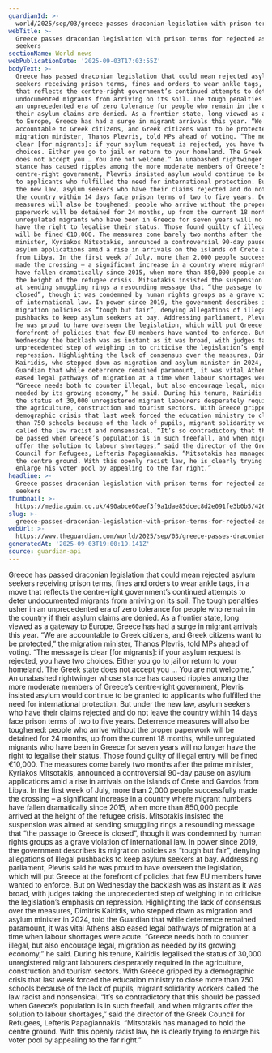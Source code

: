 ```yaml
---
guardianId: >-
  world/2025/sep/03/greece-passes-draconian-legislation-with-prison-terms-for-rejected-asylum-seekers
webTitle: >-
  Greece passes draconian legislation with prison terms for rejected asylum
  seekers
sectionName: World news
webPublicationDate: '2025-09-03T17:03:55Z'
bodyText: >-
  Greece has passed draconian legislation that could mean rejected asylum
  seekers receiving prison terms, fines and orders to wear ankle tags, in a move
  that reflects the centre-right government’s continued attempts to deter
  undocumented migrants from arriving on its soil. The tough penalties usher in
  an unprecedented era of zero tolerance for people who remain in the country if
  their asylum claims are denied. As a frontier state, long viewed as a gateway
  to Europe, Greece has had a surge in migrant arrivals this year. “We are
  accountable to Greek citizens, and Greek citizens want to be protected,” the
  migration minister, Thanos Plevris, told MPs ahead of voting. “The message is
  clear [for migrants]: if your asylum request is rejected, you have two
  choices. Either you go to jail or return to your homeland. The Greek state
  does not accept you … You are not welcome.” An unabashed rightwinger whose
  stance has caused ripples among the more moderate members of Greece’s
  centre-right government, Plevris insisted asylum would continue to be granted
  to applicants who fulfilled the need for international protection. But under
  the new law, asylum seekers who have their claims rejected and do not leave
  the country within 14 days face prison terms of two to five years. Deterrence
  measures will also be toughened: people who arrive without the proper
  paperwork will be detained for 24 months, up from the current 18 months, while
  unregulated migrants who have been in Greece for seven years will no longer
  have the right to legalise their status. Those found guilty of illegal entry
  will be fined €10,000. The measures come barely two months after the prime
  minister, Kyriakos Mitsotakis, announced a controversial 90-day pause on
  asylum applications amid a rise in arrivals on the islands of Crete and Gavdos
  from Libya. In the first week of July, more than 2,000 people successfully
  made the crossing – a significant increase in a country where migrant numbers
  have fallen dramatically since 2015, when more than 850,000 people arrived at
  the height of the refugee crisis. Mitsotakis insisted the suspension was aimed
  at sending smuggling rings a resounding message that “the passage to Greece is
  closed”, though it was condemned by human rights groups as a grave violation
  of international law. In power since 2019, the government describes its
  migration policies as “tough but fair”, denying allegations of illegal
  pushbacks to keep asylum seekers at bay. Addressing parliament, Plevris said
  he was proud to have overseen the legislation, which will put Greece at the
  forefront of policies that few EU members have wanted to enforce. But on
  Wednesday the backlash was as instant as it was broad, with judges taking the
  unprecedented step of weighing in to criticise the legislation’s emphasis on
  repression. Highlighting the lack of consensus over the measures, Dimitris
  Kairidis, who stepped down as migration and asylum minister in 2024, told the
  Guardian that while deterrence remained paramount, it was vital Athens also
  eased legal pathways of migration at a time when labour shortages were acute.
  “Greece needs both to counter illegal, but also encourage legal, migration as
  needed by its growing economy,” he said. During his tenure, Kairidis legalised
  the status of 30,000 unregistered migrant labourers desperately required in
  the agriculture, construction and tourism sectors. With Greece gripped by a
  demographic crisis that last week forced the education ministry to close more
  than 750 schools because of the lack of pupils, migrant solidarity workers
  called the law racist and nonsensical. “It’s so contradictory that this should
  be passed when Greece’s population is in such freefall, and when migrants
  offer the solution to labour shortages,” said the director of the Greek
  Council for Refugees, Lefteris Papagiannakis. “Mitsotakis has managed to hold
  the centre ground. With this openly racist law, he is clearly trying to
  enlarge his voter pool by appealing to the far right.”
headline: >-
  Greece passes draconian legislation with prison terms for rejected asylum
  seekers
thumbnail: >-
  https://media.guim.co.uk/490abce60aef3f9a1dae85dcec8d2e091fe3b0b5/426_523_3515_2811/500.jpg
slug: >-
  greece-passes-draconian-legislation-with-prison-terms-for-rejected-asylum-seekers
webUrl: >-
  https://www.theguardian.com/world/2025/sep/03/greece-passes-draconian-legislation-with-prison-terms-for-rejected-asylum-seekers
generatedAt: '2025-09-03T19:00:19.141Z'
source: guardian-api
---
```

Greece has passed draconian legislation that could mean rejected asylum seekers receiving prison terms, fines and orders to wear ankle tags, in a move that reflects the centre-right government’s continued attempts to deter undocumented migrants from arriving on its soil. The tough penalties usher in an unprecedented era of zero tolerance for people who remain in the country if their asylum claims are denied. As a frontier state, long viewed as a gateway to Europe, Greece has had a surge in migrant arrivals this year. “We are accountable to Greek citizens, and Greek citizens want to be protected,” the migration minister, Thanos Plevris, told MPs ahead of voting. “The message is clear [for migrants]: if your asylum request is rejected, you have two choices. Either you go to jail or return to your homeland. The Greek state does not accept you … You are not welcome.” An unabashed rightwinger whose stance has caused ripples among the more moderate members of Greece’s centre-right government, Plevris insisted asylum would continue to be granted to applicants who fulfilled the need for international protection. But under the new law, asylum seekers who have their claims rejected and do not leave the country within 14 days face prison terms of two to five years. Deterrence measures will also be toughened: people who arrive without the proper paperwork will be detained for 24 months, up from the current 18 months, while unregulated migrants who have been in Greece for seven years will no longer have the right to legalise their status. Those found guilty of illegal entry will be fined €10,000. The measures come barely two months after the prime minister, Kyriakos Mitsotakis, announced a controversial 90-day pause on asylum applications amid a rise in arrivals on the islands of Crete and Gavdos from Libya. In the first week of July, more than 2,000 people successfully made the crossing – a significant increase in a country where migrant numbers have fallen dramatically since 2015, when more than 850,000 people arrived at the height of the refugee crisis. Mitsotakis insisted the suspension was aimed at sending smuggling rings a resounding message that “the passage to Greece is closed”, though it was condemned by human rights groups as a grave violation of international law. In power since 2019, the government describes its migration policies as “tough but fair”, denying allegations of illegal pushbacks to keep asylum seekers at bay. Addressing parliament, Plevris said he was proud to have overseen the legislation, which will put Greece at the forefront of policies that few EU members have wanted to enforce. But on Wednesday the backlash was as instant as it was broad, with judges taking the unprecedented step of weighing in to criticise the legislation’s emphasis on repression. Highlighting the lack of consensus over the measures, Dimitris Kairidis, who stepped down as migration and asylum minister in 2024, told the Guardian that while deterrence remained paramount, it was vital Athens also eased legal pathways of migration at a time when labour shortages were acute. “Greece needs both to counter illegal, but also encourage legal, migration as needed by its growing economy,” he said. During his tenure, Kairidis legalised the status of 30,000 unregistered migrant labourers desperately required in the agriculture, construction and tourism sectors. With Greece gripped by a demographic crisis that last week forced the education ministry to close more than 750 schools because of the lack of pupils, migrant solidarity workers called the law racist and nonsensical. “It’s so contradictory that this should be passed when Greece’s population is in such freefall, and when migrants offer the solution to labour shortages,” said the director of the Greek Council for Refugees, Lefteris Papagiannakis. “Mitsotakis has managed to hold the centre ground. With this openly racist law, he is clearly trying to enlarge his voter pool by appealing to the far right.”
